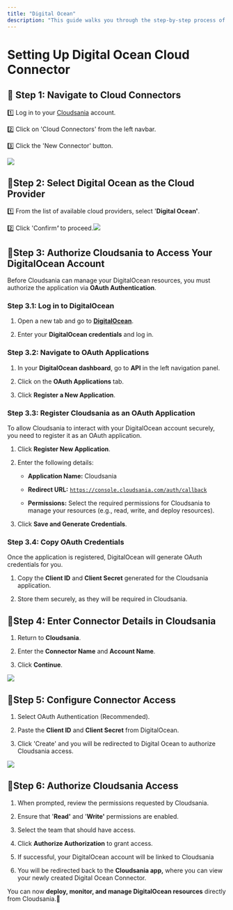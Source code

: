```yaml
---
title: "Digital Ocean"
description: "This guide walks you through the step-by-step process of setting up a DigitalOcean Cloud Connector in Cloudsania."
---
```


# **Setting Up Digital Ocean Cloud Connector**

## 🔗 **Step 1: Navigate to Cloud Connectors**

1️⃣  Log in to your [Cloudsania](https://console.cloudsania.com/auth/sign-in) account.

2️⃣  Click on 'Cloud Connectors' from the left navbar.

3️⃣  Click the 'New Connector' button.

![](https://api.monosnap.com/file/download?id=13jrUFFw981q6nnqdBpgayQtDHMJGW)

## 🔗**Step 2: Select Digital Ocean as the Cloud Provider**

1️⃣  From the list of available cloud providers, select '**Digital Ocean'**.

2️⃣  Click 'Confir&#x6D;***'*** to proceed.![](https://api.monosnap.com/file/download?id=N4uGFj0lywjAyU71LoqDBsZdkZwxt8)

## 🔗**Step 3: Authorize Cloudsania to Access Your DigitalOcean Account**

Before Cloudsania can manage your DigitalOcean resources, you must authorize the application via **OAuth Authentication**.

### **Step 3.1: Log in to DigitalOcean**

1. Open a new tab and go to [**DigitalOcean**]().

2. Enter your **DigitalOcean credentials** and log in.

### **Step 3.2: Navigate to OAuth Applications**

1. In your **DigitalOcean dashboard**, go to **API** in the left navigation panel.

2. Click on the **OAuth Applications** tab.

3. Click **Register a New Application**.

### **Step 3.3: Register Cloudsania as an OAuth Application**

To allow Cloudsania to interact with your DigitalOcean account securely, you need to register it as an OAuth application.

1. Click **Register New Application**.

2. Enter the following details:

   * **Application Name:** Cloudsania

   * **Redirect URL:** [`https://console.cloudsania.com/auth/callback`](https://console.cloudsania.com/auth/callback)

   * **Permissions:** Select the required permissions for Cloudsania to manage your resources (e.g., read, write, and deploy resources).

3. Click **Save and Generate Credentials**.

### **Step 3.4: Copy OAuth Credentials**

Once the application is registered, DigitalOcean will generate OAuth credentials for you.

1. Copy the **Client ID** and **Client Secret** generated for the Cloudsania application.

2. Store them securely, as they will be required in Cloudsania.

## 🔗**Step 4: Enter Connector Details in Cloudsania**

1. Return to **Cloudsania**.

2. Enter the **Connector Name** and **Account Name**.

3. Click **Continue**.

![](https://api.monosnap.com/file/download?id=Xb2prRoYN83wEZV1lsBaROqRGAiaCf)

## 🔗**Step 5: Configure Connector Access**

1. Select OAuth Authentication (Recommended).

2. Paste the **Client ID** and **Client Secret** from DigitalOcean.

3. Click 'Create'  and you will be redirected to Digital Ocean to authorize Cloudsania access.&#x20;

![](https://api.monosnap.com/file/download?id=pLkimqzaH92jfjqJOmZwKGk2E8GlHb)

## 🔗**Step 6: Authorize Cloudsania Access**

1. When prompted, review the permissions requested by Cloudsania.

2. Ensure that '**Read'** and '**Write'** permissions are enabled.

3. Select the team that should have access.

4. Click **Authorize Authorization** to grant access.

5. If successful, your DigitalOcean account will be linked to Cloudsania

6. You will be redirected back to the **Cloudsania app,** where you can view your newly created Digital Ocean Connector.

You can now **deploy, monitor, and manage DigitalOcean resources** directly from Cloudsania.🚀